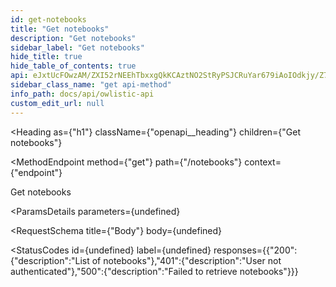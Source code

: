 ```yaml
---
id: get-notebooks
title: "Get notebooks"
description: "Get notebooks"
sidebar_label: "Get notebooks"
hide_title: true
hide_table_of_contents: true
api: eJxtUcFOwzAM/ZXI52rNEEhTbxxgQkKCAztNO2StRyPSJCRuYar679iAoIOdkjy/Z7/njJAwx+AzZqhGuNBajgZznWwkGzxUcG8zqXBQPhDuQ3jJMBVwqZf/mZuMSWjK9NSiJ1sbwkboV+ca3xrrsFEUVEJKFgecz2DVKX2NNKsX0CG1oeHCMxI/o6GWH+Wcwn4GTBxtO0KfHJdboliVpQu1cW3IVK30Spcm2nJYwrQrwPpDEKtkySELHt4c57e1un68g7+WGFNNqPuOwxrB1CEk9SMxMTrZgZALECdfsuVCL7SsJbKDzniZ502HZ0KezGNXxygswncqozPWS5fPZOP3ArbwK+c4klHAcdybjJvkpkng1x7TkXG+DiZZs5es29002+r65ok/4QMnhboh
sidebar_class_name: "get api-method"
info_path: docs/api/owlistic-api
custom_edit_url: null
---
```



<Heading
  as={"h1"}
  className={"openapi__heading"}
  children={"Get notebooks"}
>
</Heading>

<MethodEndpoint
  method={"get"}
  path={"/notebooks"}
  context={"endpoint"}
>
  
</MethodEndpoint>



Get notebooks

<ParamsDetails
  parameters={undefined}
>
  
</ParamsDetails>

<RequestSchema
  title={"Body"}
  body={undefined}
>
  
</RequestSchema>

<StatusCodes
  id={undefined}
  label={undefined}
  responses={{"200":{"description":"List of notebooks"},"401":{"description":"User not authenticated"},"500":{"description":"Failed to retrieve notebooks"}}}
>
  
</StatusCodes>


      